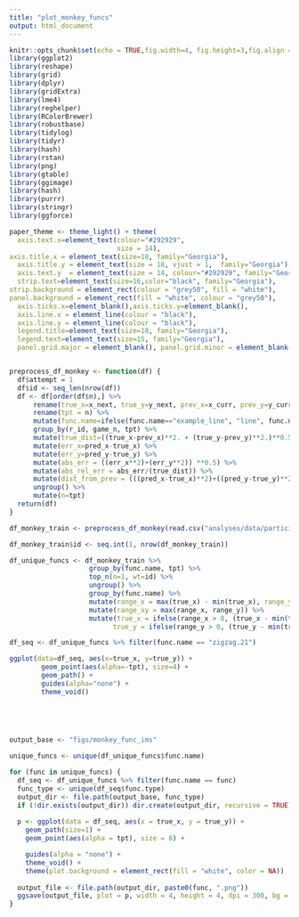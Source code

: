 ```yaml
---
title: "plot_monkey_funcs"
output: html_document
---
```


```r
knitr::opts_chunk$set(echo = TRUE,fig.width=4, fig.height=3,fig.align = "center",cache=TRUE)
library(ggplot2)
library(reshape)
library(grid)
library(dplyr)
library(gridExtra)
library(lme4)
library(reghelper)
library(RColorBrewer)
library(robustbase)
library(tidylog)
library(tidyr)
library(hash)
library(rstan)
library(png)
library(gtable)
library(ggimage)
library(hash)
library(purrr)
library(stringr)
library(ggforce)

paper_theme <- theme_light() + theme(
  axis.text.x=element_text(colour="#292929",
                           size = 14), 
axis.title.x = element_text(size=18, family="Georgia"),
  axis.title.y = element_text(size = 18, vjust = 1,  family="Georgia"),
  axis.text.y  = element_text(size = 14, colour="#292929", family="Georgia"),
  strip.text=element_text(size=16,color="black", family="Georgia"),
strip.background = element_rect(colour = "grey50", fill = "white"),
panel.background = element_rect(fill = "white", colour = "grey50"),
  axis.ticks.x=element_blank(),axis.ticks.y=element_blank(),
  axis.line.x = element_line(colour = "black"), 
  axis.line.y = element_line(colour = "black"),
  legend.title=element_text(size=18, family="Georgia"),
  legend.text=element_text(size=15, family="Georgia"),
  panel.grid.major = element_blank(), panel.grid.minor = element_blank())


preprocess_df_monkey <- function(df) {
  df$attempt = 1
  df$id <- seq_len(nrow(df))
  df <- df[order(df$n),] %>%
      rename(true_x=x_next, true_y=y_next, prev_x=x_curr, prev_y=y_curr, pred_x=x_pred, subj_id = monkey_name, pred_y=y_pred, func.name=func_id) %>%
      rename(tpt = n) %>%
      mutate(func.name=ifelse(func.name=="example_line", "line", func.name)) %>%
      group_by(r_id, game_n, tpt) %>%
      mutate(true_dist=((true_x-prev_x)**2. + (true_y-prev_y)**2.)**0.5) %>%
      mutate(err_x=pred_x-true_x) %>%
      mutate(err_y=pred_y-true_y) %>%
      mutate(abs_err = ((err_x**2)+(err_y**2)) **0.5) %>%  
      mutate(abs_rel_err = abs_err/(true_dist)) %>%
      mutate(dist_from_prev = (((pred_x-true_x)**2)+((pred_y-true_y)**2)) **0.5) %>%
      ungroup() %>%
      mutate(n=tpt)
  return(df)
}

```


```r

df_monkey_train <- preprocess_df_monkey(read.csv("analyses/data/participants/all_monkey_data/train.csv"))

df_monkey_train$id <- seq.int(1, nrow(df_monkey_train))

```


```r
df_unique_funcs <- df_monkey_train %>%
                    group_by(func.name, tpt) %>%
                    top_n(n=1, wt=id) %>%
                    ungroup() %>%
                    group_by(func.name) %>%
                    mutate(range_x = max(true_x) - min(true_x), range_y = max(true_y) - min(true_y)) %>%
                    mutate(range_xy = max(range_x, range_y)) %>%
                    mutate(true_x = ifelse(range_x > 0, (true_x - min(true_x))/(range_x), 0.5),
                          true_y = ifelse(range_y > 0, (true_y - min(true_y))/(range_y), 0.5)) 
```


```r

df_seq <- df_unique_funcs %>% filter(func.name == "zigzag.21")

ggplot(data=df_seq, aes(x=true_x, y=true_y)) +
        geom_point(aes(alpha=-tpt), size=4) +
        geom_path() +
        guides(alpha="none") +
        theme_void()


          
  


```


```r


output_base <- "figs/monkey_func_ims"

unique_funcs <- unique(df_unique_funcs$func.name)

for (func in unique_funcs) {
  df_seq <- df_unique_funcs %>% filter(func.name == func)
  func_type <- unique(df_seq$func.type)
  output_dir <- file.path(output_base, func_type)
  if (!dir.exists(output_dir)) dir.create(output_dir, recursive = TRUE)
  
  p <- ggplot(data = df_seq, aes(x = true_x, y = true_y)) +
    geom_path(size=1) +
    geom_point(aes(alpha = tpt), size = 8) +

    guides(alpha = "none") +
    theme_void() +
    theme(plot.background = element_rect(fill = "white", color = NA))
  
  output_file <- file.path(output_dir, paste0(func, ".png"))
  ggsave(output_file, plot = p, width = 4, height = 4, dpi = 300, bg = "white") 
}

```
